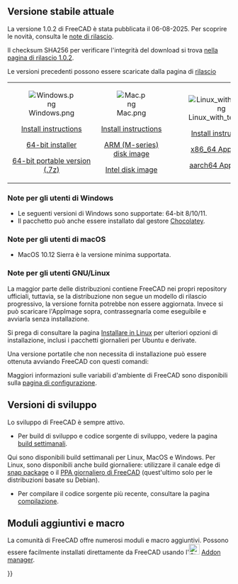 <languages/>
{{TOCright}}

<span id="Current_stable_version"></span>
== Versione stabile attuale ==

La versione 1.0.2 di FreeCAD è stata pubblicata il 06-08-2025. Per scoprire le novità, consulta le [[Release_notes_1.0/it|note di rilascio]].

Il checksum SHA256 per verificare l'integrità del download si trova [https://github.com/FreeCAD/FreeCAD/releases/tag/1.0.2 nella pagina di rilascio 1.0.2].

Le versioni precedenti possono essere scaricate dalla pagina di [https://github.com/FreeCAD/FreeCAD/releases rilascio]
<!--Do not remove this tag. It would add even more places where version info has to be kept up to date-->
{| cellpadding="20" style="font-size:120%"

| align=center | [[Image:Windows.png]]

[[Installing_on_Windows|Install instructions]]

[https://github.com/FreeCAD/FreeCAD/releases/download/1.0.2/FreeCAD_1.0.2-conda-Windows-x86_64-installer-1.exe 64-bit installer]

[https://github.com/FreeCAD/FreeCAD/releases/download/1.0.2/FreeCAD_1.0.2-conda-Windows-x86_64-py311.7z 64-bit portable version (.7z)]

| align=center | [[Image:Mac.png]]

[[Installing_on_Mac|Install instructions]]

[https://github.com/FreeCAD/FreeCAD/releases/download/1.0.2/FreeCAD_1.0.2-conda-macOS-arm64-py311.dmg ARM (M-series) disk image]

[https://github.com/FreeCAD/FreeCAD/releases/download/1.0.2/FreeCAD_1.0.2-conda-macOS-x86_64-py311.dmg Intel disk image]

| align=center | [[Image:Linux_with_text.png]]

[[Installing_on_Linux|Install instructions]]

[https://github.com/FreeCAD/FreeCAD/releases/download/1.0.2/FreeCAD_1.0.2-conda-Linux-x86_64-py311.AppImage x86_64 AppImage]

[https://github.com/FreeCAD/FreeCAD/releases/download/1.0.2/FreeCAD_1.0.2-conda-Linux-aarch64-py311.AppImage aarch64 AppImage]

|}

<span id="Notes_for_Windows_users"></span>
=== Note per gli utenti di Windows ===

* Le seguenti versioni di Windows sono supportate: 64-bit 8/10/11.
* Il pacchetto può anche essere installato dal gestore [https://chocolatey.org/packages/freecad Chocolatey].

<span id="Notes_for_macOS_users"></span>
=== Note per gli utenti di macOS ===

* MacOS 10.12 Sierra è la versione minima supportata.

<span id="Notes_for_GNU/Linux_users"></span>
===Note per gli utenti GNU/Linux===

La maggior parte delle distribuzioni contiene FreeCAD nei propri repository ufficiali, tuttavia, se la distribuzione non segue un modello di rilascio progressivo, la versione fornita potrebbe non essere aggiornata. Invece si può scaricare l'AppImage sopra, contrassegnarla come eseguibile e avviarla senza installazione.

Si prega di consultare la pagina [[Installing_on_Linux/it|Installare in Linux]] per ulteriori opzioni di installazione, inclusi i pacchetti giornalieri per Ubuntu e derivate.

Una versione portatile che non necessita di installazione può essere ottenuta avviando FreeCAD con questi comandi:

{{Code|lang=text|code=
cd path/to/directory_containing_AppImage/
chmod +x ./name_of_AppImage_file.AppImage
HOME="$PWD/Settings" FREECAD_USER_HOME="$PWD/Settings" ./name_of_AppImage_file.AppImage
}}

Maggiori informazioni sulle variabili d'ambiente di FreeCAD sono disponibili sulla [[Start_up_and_Configuration/it#Environment_variables| pagina  di configurazione]].

<span id="Development_versions"></span>
== Versioni di sviluppo ==

Lo sviluppo di FreeCAD è sempre attivo.
* Per build di sviluppo e codice sorgente di sviluppo, vedere la pagina [https://github.com/FreeCAD/FreeCAD-Bundle/releases/tag/weekly-builds build settimanali].
Qui sono disponibili build settimanali per Linux, MacOS e Windows. Per Linux, sono disponibili anche build giornaliere: utilizzare il canale edge di [[Ubuntu_Snap/it|snap package]] o il [https://launchpad.net/~freecad-maintainers/+archive/ubuntu/freecad-daily PPA giornaliero di FreeCAD ] (quest'ultimo solo per le distribuzioni basate su Debian).
* Per compilare il codice sorgente più recente, consultare la pagina [[Compiling/it|compilazione]].

<span id="Additional_modules_and_macros"></span>
== Moduli aggiuntivi e macro ==

La comunità di FreeCAD offre numerosi moduli e macro aggiuntivi. Possono essere facilmente installati direttamente da FreeCAD usando l'[[Image:Std_AddonMgr.svg|24px]] [[Std_AddonMgr/it|Addon manager]].


{{Userdocnavi{{#translation:}}}}